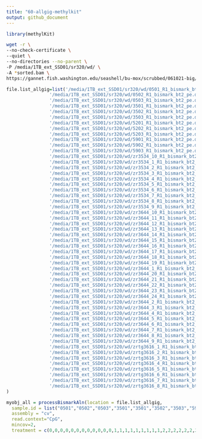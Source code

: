 ```yaml
---
title: "60-allgig-methylkit"
output: github_document
---
```



```r
library(methylKit)
```

```bash
wget -r \
--no-check-certificate \
--quiet \
--no-directories --no-parent \
-P /media/1TB_ext_SSD01/sr320/wd/ \
-A *sorted.bam \
https://gannet.fish.washington.edu/seashell/bu-mox/scrubbed/061021-big/
```

```r
file.list_allgig=list('/media/1TB_ext_SSD01/sr320/wd/0501_R1_bismark_bt2_pe.deduplicated.sorted.bam',
                '/media/1TB_ext_SSD01/sr320/wd/0502_R1_bismark_bt2_pe.deduplicated.sorted.bam',
                '/media/1TB_ext_SSD01/sr320/wd/0503_R1_bismark_bt2_pe.deduplicated.sorted.bam',
                '/media/1TB_ext_SSD01/sr320/wd/3501_R1_bismark_bt2_pe.deduplicated.sorted.bam',
                '/media/1TB_ext_SSD01/sr320/wd/3502_R1_bismark_bt2_pe.deduplicated.sorted.bam',
                '/media/1TB_ext_SSD01/sr320/wd/3503_R1_bismark_bt2_pe.deduplicated.sorted.bam',
                '/media/1TB_ext_SSD01/sr320/wd/5201_R1_bismark_bt2_pe.deduplicated.sorted.bam',
                '/media/1TB_ext_SSD01/sr320/wd/5202_R1_bismark_bt2_pe.deduplicated.sorted.bam',
                '/media/1TB_ext_SSD01/sr320/wd/5203_R1_bismark_bt2_pe.deduplicated.sorted.bam',
                '/media/1TB_ext_SSD01/sr320/wd/5901_R1_bismark_bt2_pe.deduplicated.sorted.bam',
                '/media/1TB_ext_SSD01/sr320/wd/5902_R1_bismark_bt2_pe.deduplicated.sorted.bam',
                '/media/1TB_ext_SSD01/sr320/wd/5903_R1_bismark_bt2_pe.deduplicated.sorted.bam',
                '/media/1TB_ext_SSD01/sr320/wd/zr3534_10_R1_bismark_bt2_pe.deduplicated.sorted.bam',
                '/media/1TB_ext_SSD01/sr320/wd/zr3534_1_R1_bismark_bt2_pe.deduplicated.sorted.bam',
                '/media/1TB_ext_SSD01/sr320/wd/zr3534_2_R1_bismark_bt2_pe.deduplicated.sorted.bam',
                '/media/1TB_ext_SSD01/sr320/wd/zr3534_3_R1_bismark_bt2_pe.deduplicated.sorted.bam',
                '/media/1TB_ext_SSD01/sr320/wd/zr3534_4_R1_bismark_bt2_pe.deduplicated.sorted.bam',
                '/media/1TB_ext_SSD01/sr320/wd/zr3534_5_R1_bismark_bt2_pe.deduplicated.sorted.bam',
                '/media/1TB_ext_SSD01/sr320/wd/zr3534_6_R1_bismark_bt2_pe.deduplicated.sorted.bam',
                '/media/1TB_ext_SSD01/sr320/wd/zr3534_7_R1_bismark_bt2_pe.deduplicated.sorted.bam',
                '/media/1TB_ext_SSD01/sr320/wd/zr3534_8_R1_bismark_bt2_pe.deduplicated.sorted.bam',
                '/media/1TB_ext_SSD01/sr320/wd/zr3534_9_R1_bismark_bt2_pe.deduplicated.sorted.bam',
                '/media/1TB_ext_SSD01/sr320/wd/zr3644_10_R1_bismark_bt2_pe.deduplicated.sorted.bam',
                '/media/1TB_ext_SSD01/sr320/wd/zr3644_11_R1_bismark_bt2_pe.deduplicated.sorted.bam',
                '/media/1TB_ext_SSD01/sr320/wd/zr3644_12_R1_bismark_bt2_pe.deduplicated.sorted.bam',
                '/media/1TB_ext_SSD01/sr320/wd/zr3644_13_R1_bismark_bt2_pe.deduplicated.sorted.bam',
                '/media/1TB_ext_SSD01/sr320/wd/zr3644_14_R1_bismark_bt2_pe.deduplicated.sorted.bam',
                '/media/1TB_ext_SSD01/sr320/wd/zr3644_15_R1_bismark_bt2_pe.deduplicated.sorted.bam',
                '/media/1TB_ext_SSD01/sr320/wd/zr3644_16_R1_bismark_bt2_pe.deduplicated.sorted.bam',
                '/media/1TB_ext_SSD01/sr320/wd/zr3644_17_R1_bismark_bt2_pe.deduplicated.sorted.bam',
                '/media/1TB_ext_SSD01/sr320/wd/zr3644_18_R1_bismark_bt2_pe.deduplicated.sorted.bam',
                '/media/1TB_ext_SSD01/sr320/wd/zr3644_19_R1_bismark_bt2_pe.deduplicated.sorted.bam',
                '/media/1TB_ext_SSD01/sr320/wd/zr3644_1_R1_bismark_bt2_pe.deduplicated.sorted.bam',
                '/media/1TB_ext_SSD01/sr320/wd/zr3644_20_R1_bismark_bt2_pe.deduplicated.sorted.bam',
                '/media/1TB_ext_SSD01/sr320/wd/zr3644_21_R1_bismark_bt2_pe.deduplicated.sorted.bam',
                '/media/1TB_ext_SSD01/sr320/wd/zr3644_22_R1_bismark_bt2_pe.deduplicated.sorted.bam',
                '/media/1TB_ext_SSD01/sr320/wd/zr3644_23_R1_bismark_bt2_pe.deduplicated.sorted.bam',
                '/media/1TB_ext_SSD01/sr320/wd/zr3644_24_R1_bismark_bt2_pe.deduplicated.sorted.bam',
                '/media/1TB_ext_SSD01/sr320/wd/zr3644_2_R1_bismark_bt2_pe.deduplicated.sorted.bam',
                '/media/1TB_ext_SSD01/sr320/wd/zr3644_3_R1_bismark_bt2_pe.deduplicated.sorted.bam',
                '/media/1TB_ext_SSD01/sr320/wd/zr3644_4_R1_bismark_bt2_pe.deduplicated.sorted.bam',
                '/media/1TB_ext_SSD01/sr320/wd/zr3644_5_R1_bismark_bt2_pe.deduplicated.sorted.bam',
                '/media/1TB_ext_SSD01/sr320/wd/zr3644_6_R1_bismark_bt2_pe.deduplicated.sorted.bam',
                '/media/1TB_ext_SSD01/sr320/wd/zr3644_7_R1_bismark_bt2_pe.deduplicated.sorted.bam',
                '/media/1TB_ext_SSD01/sr320/wd/zr3644_8_R1_bismark_bt2_pe.deduplicated.sorted.bam',
                '/media/1TB_ext_SSD01/sr320/wd/zr3644_9_R1_bismark_bt2_pe.deduplicated.sorted.bam',
                '/media/1TB_ext_SSD01/sr320/wd/zrtg3616_1_R1_bismark_bt2_pe.deduplicated.sorted.bam',
                '/media/1TB_ext_SSD01/sr320/wd/zrtg3616_2_R1_bismark_bt2_pe.deduplicated.sorted.bam',
                '/media/1TB_ext_SSD01/sr320/wd/zrtg3616_3_R1_bismark_bt2_pe.deduplicated.sorted.bam',
                '/media/1TB_ext_SSD01/sr320/wd/zrtg3616_4_R1_bismark_bt2_pe.deduplicated.sorted.bam',
                '/media/1TB_ext_SSD01/sr320/wd/zrtg3616_5_R1_bismark_bt2_pe.deduplicated.sorted.bam',
                '/media/1TB_ext_SSD01/sr320/wd/zrtg3616_6_R1_bismark_bt2_pe.deduplicated.sorted.bam',
                '/media/1TB_ext_SSD01/sr320/wd/zrtg3616_7_R1_bismark_bt2_pe.deduplicated.sorted.bam',
                '/media/1TB_ext_SSD01/sr320/wd/zrtg3616_8_R1_bismark_bt2_pe.deduplicated.sorted.bam'
)
```

```r
myobj_all = processBismarkAln(location = file.list_allgig,
  sample.id = list("0501","0502","0503","3501","3501","3502","3503","5901", "5902","5903","zr3534_10","zr3534_1","zr3534_2","zr3534_3","zr3534_4","zr3534_5","zr3534_6","zr3534_7","zr3534_8","zr3534_9","zr3644_10","zr3644_11","zr3644_12","zr3644_13","zr3644_14","zr3644_15","zr3644_16","zr3644_17","zr3644_18","zr3644_19","zr3644_1","zr3644_20","zr3644_21","zr3644_22","zr3644_23","zr3644_24","zr3644_2","zr3644_3","zr3644_4","zr3644_5","zr3644_6","zr3644_7","zr3644_8","zr3644_9","zrtg3616_1","zrtg3616_2","zrtg3616_3","zrtg3616_4","zrtg3616_5","zrtg3616_6","zrtg3616_7","zrtg3616_8"),
  assembly = "cv",
  read.context="CpG",
  mincov=2,
  treatment = c(0,0,0,0,0,0,0,0,0,0,0,0,1,1,1,1,1,1,1,1,1,2,2,2,2,2,2,2,2,2,2,2,2,2,2,2,2,2,2,2,2,2,2,2,3,3,3,3,3,3,3,3))
```